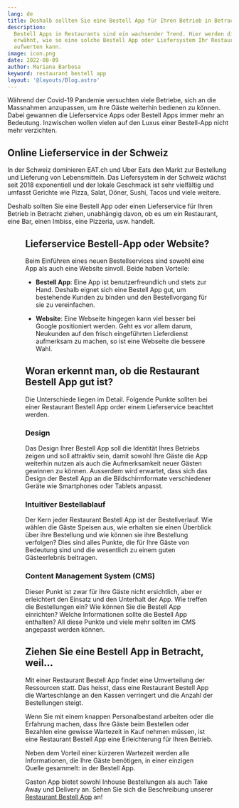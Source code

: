 ```yaml
---
lang: de
title: Deshalb sollten Sie eine Bestell App für Ihren Betrieb in Betracht ziehen
description:
  Bestell Apps in Restaurants sind ein wachsender Trend. Hier werden die Gründe
  erwähnt, wie so eine solche Bestell App oder Liefersystem Ihr Restaurant
  aufwerten kann.
image: icon.png
date: 2022-08-09
author: Mariana Barbosa
keyword: restaurant bestell app
layout: '@layouts/Blog.astro'
---
```



Während der Covid-19 Pandemie versuchten viele Betriebe, sich an die Massnahmen
anzupassen, um ihre Gäste weiterhin bedienen zu können. Dabei gewannen die
Lieferservice Apps oder Bestell Apps immer mehr an Bedeutung. Inzwischen wollen
vielen auf den Luxus einer Bestell-App nicht mehr verzichten.

## Online Lieferservice in der Schweiz

In der Schweiz dominieren EAT.ch und Uber Eats den Markt zur Bestellung und
Lieferung von Lebensmitteln. Das Liefersystem in der Schweiz wächst seit 2018
exponentiell und der lokale Geschmack ist sehr vielfältig und umfasst Gerichte
wie Pizza, Salat, Döner, Sushi, Tacos und viele weitere.

Deshalb sollten Sie eine Bestell App oder einen Lieferservice für Ihren Betrieb
in Betracht ziehen, unabhängig davon, ob es um ein Restaurant, eine Bar, einen
Imbiss, eine Pizzeria, usw. handelt.

<Figure
  src={import('./restaurant-bestell-app.jpg')}
  caption="Gäste wählen ihre Bestellung über die Restaurant Bestell App."
  size="article"
/>

## Lieferservice Bestell-App oder Website?

Beim Einführen eines neuen Bestellservices sind sowohl eine App als auch eine
Website sinvoll. Beide haben Vorteile:

- **Bestell App**: Eine App ist benutzerfreundlich und stets zur Hand. Deshalb
  eignet sich eine Bestell App gut, um bestehende Kunden zu binden und den
  Bestellvorgang für sie zu vereinfachen.

- **Website**: Eine Webseite hingegen kann viel besser bei Google positioniert
  werden. Geht es vor allem darum, Neukunden auf den frisch eingeführten
  Lieferdienst aufmerksam zu machen, so ist eine Webseite die bessere Wahl.

## Woran erkennt man, ob die Restaurant Bestell App gut ist?

Die Unterschiede liegen im Detail. Folgende Punkte sollten bei einer Restaurant
Bestell App order einem Lieferservice beachtet werden.

### Design

Das Design Ihrer Bestell App soll die Identität Ihres Betriebs zeigen und soll
attraktiv sein, damit sowohl Ihre Gäste die App weiterhin nutzen als auch die
Aufmerksamkeit neuer Gästen gewinnen zu können. Ausserdem wird erwartet, dass
sich das Design der Bestell App an die Bildschirmformate verschiedener Geräte
wie Smartphones oder Tablets anpasst.

### Intuitiver Bestellablauf

Der Kern jeder Restaurant Bestell App ist der Bestellverlauf. Wie wählen die
Gäste Speisen aus, wie erhalten sie einen Überblick über ihre Bestellung und wie
können sie ihre Bestellung verfolgen? Dies sind alles Punkte, die für Ihre Gäste
von Bedeutung sind und die wesentlich zu einem guten Gästeerlebnis beitragen.

### Content Management System (CMS)

Dieser Punkt ist zwar für Ihre Gäste nicht ersichtlich, aber er erleichtert den
Einsatz und den Unterhalt der App. Wie treffen die Bestellungen ein? Wie können
Sie die Bestell App einrichten? Welche Informationen sollte die Bestell App
enthalten? All diese Punkte und viele mehr sollten im CMS angepasst werden
können.

## Ziehen Sie eine Bestell App in Betracht, weil...

Mit einer Restaurant Bestell App findet eine Umverteilung der Ressourcen statt. Das heisst, dass eine Restaurant Bestell App die Warteschlange an den Kassen verringert und die Anzahl der Bestellungen steigt.

Wenn Sie mit einem knappen Personalbestand arbeiten oder die Erfahrung machen, dass Ihre Gäste beim Bestellen oder Bezahlen eine gewisse Wartezeit in Kauf nehmen müssen, ist eine Restaurant Bestell App eine Erleichterung für Ihren Betrieb.

Neben dem Vorteil einer kürzeren Wartezeit werden alle Informationen, die Ihre Gäste benötigen, in einer einzigen Quelle gesammelt: in der Bestell App.

Gaston App bietet sowohl Inhouse Bestellungen als auch Take Away und Delivery an. Sehen Sie sich die
Beschreibung unserer [Restaurant Bestell App](../../restaurant-bestell-app/) an!
